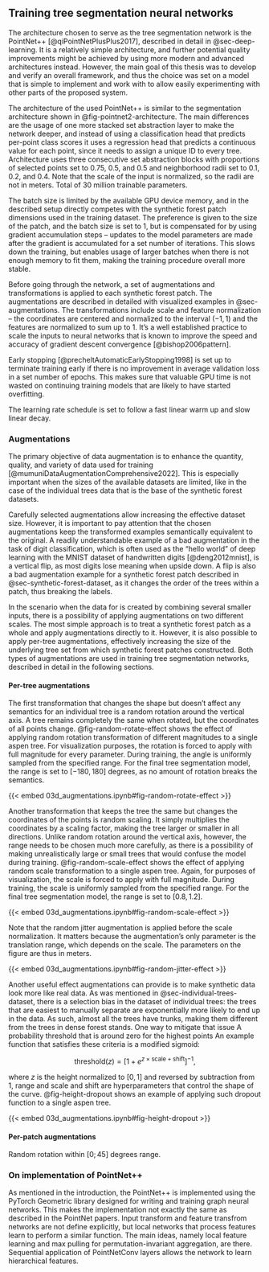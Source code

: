 ## Training tree segmentation neural networks

The architecture chosen to serve as the tree segmentation network is the PointNet++ [@qiPointNetPlusPlus2017], described in detail in @sec-deep-learning.
It is a relatively simple architecture, and further potential quality improvements might be achieved by using more modern and advanced architectures instead.
However, the main goal of this thesis was to develop and verify an overall framework, and thus the choice was set on a model that is simple to implement and work with to allow easily experimenting with other parts of the proposed system.

The architecture of the used PointNet++ is similar to the segmentation architecture shown in @fig-pointnet2-architecture.
The main differences are the usage of one more stacked set abstraction layer to make the network deeper, and instead of using a classification head that predicts per-point class scores it uses a regression head that predicts a continuous value for each point, since it needs to assign a unique ID to every tree.
Architecture uses three consecutive set abstraction blocks with proportions of selected points set to 0.75, 0.5, and 0.5 and neighborhood radii set to 0.1, 0.2, and 0.4.
Note that the scale of the input is normalized, so the radii are not in meters.
Total of 30 million trainable parameters.

The batch size is limited by the available GPU device memory, and in the described setup directly competes with the synthetic forest patch dimensions used in the training dataset.
The preference is given to the size of the patch, and the batch size is set to 1, but is compensated for by using gradient accumulation steps – updates to the model parameters are made after the gradient is accumulated for a set number of iterations.
This slows down the training, but enables usage of larger batches when there is not enough memory to fit them, making the training procedure overall more stable.

Before going through the network, a set of augmentations and transformations is applied to each synthetic forest patch.
The augmentations are described in detailed with visualized examples in @sec-augmentations.
The transformations include scale and feature normalization – the coordinates are centered and normalized to the interval $(-1, 1)$ and the features are normalized to sum up to 1.
It's a well established practice to scale the inputs to neural networks that is known to improve the speed and accuracy of gradient descent convergence [@bishop2006pattern].

Early stopping [@precheltAutomaticEarlyStopping1998] is set up to terminate training early if there is no improvement in average validation loss in a set number of epochs.
This makes sure that valuable GPU time is not wasted on continuing training models that are likely to have started overfitting.

The learning rate schedule is set to follow a fast linear warm up and slow linear decay.

### Augmentations {#sec-augmentations}

The primary objective of data augmentation is to enhance the quantity, quality, and variety of data used for training [@mumuniDataAugmentationComprehensive2022].
This is especially important when the sizes of the available datasets are limited, like in the case of the individual trees data that is the base of the synthetic forest datasets.

Carefully selected augmentations allow increasing the effective dataset size.
However, it is important to pay attention that the chosen augmentations keep the transformed examples semantically equivalent to the original.
A readily understandable example of a bad augmentation in the task of digit classification, which is often used as the "hello world" of deep learning with the MNIST dataset of handwritten digits [@deng2012mnist], is a vertical flip, as most digits lose meaning when upside down.
A flip is also a bad augmentation example for a synthetic forest patch described in @sec-synthetic-forest-dataset, as it changes the order of the trees within a patch, thus breaking the labels.

In the scenario when the data for is created by combining several smaller inputs, there is a possibility of applying augmentations on two different scales.
The most simple approach is to treat a synthetic forest patch as a whole and apply augmentations directly to it.
However, it is also possible to apply per-tree augmentations, effectively increasing the size of the underlying tree set from which synthetic forest patches constructed.
Both types of augmentations are used in training tree segmentation networks, described in detail in the following sections.

#### Per-tree augmentations

The first transformation that changes the shape but doesn't affect any semantics for an individual tree is a random rotation around the vertical axis.
A tree remains completely the same when rotated, but the coordinates of all points change.
@fig-random-rotate-effect shows the effect of applying random rotation transformation of different magnitudes to a single aspen tree.
For visualization purposes, the rotation is forced to apply with full magnitude for every parameter.
During training, the angle is uniformly sampled from the specified range.
For the final tree segmentation model, the range is set to $[-180, 180]$ degrees, as no amount of rotation breaks the semantics.

{{< embed 03d_augmentations.ipynb#fig-random-rotate-effect >}}

Another transformation that keeps the tree the same but changes the coordinates of the points is random scaling.
It simply multiplies the coordinates by a scaling factor, making the tree larger or smaller in all directions.
Unlike random rotation around the vertical axis, however, the range needs to be chosen much more carefully, as there is a possibility of making unrealistically large or small trees that would confuse the model during training.
@fig-random-scale-effect shows the effect of applying random scale transformation to a single aspen tree.
Again, for purposes of visualization, the scale is forced to apply with full magnitude.
During training, the scale is uniformly sampled from the specified range.
For the final tree segmentation model, the range is set to $[0.8, 1.2]$.

{{< embed 03d_augmentations.ipynb#fig-random-scale-effect >}}

Note that the random jitter augmentation is applied before the scale normalization.
It matters because the augmentation's only parameter is the translation range, which depends on the scale.
The parameters on the figure are thus in meters.

{{< embed 03d_augmentations.ipynb#fig-random-jitter-effect >}}

Another useful effect augmentations can provide is to make synthetic data look more like real data.
As was mentioned in @sec-individual-trees-dataset, there is a selection bias in the dataset of individual trees: the trees that are easiest to manually separate are exponentially more likely to end up in the data.
As such, almost all the trees have trunks, making them different from the trees in dense forest stands.
One way to mitigate that issue 
A probability threshold that is around zero for the highest points
An example function that satisfies these criteria is a modified sigmoid:

$$
\text{threshold}(z) = \big[1 + e^{z \times \text{scale} + \text{shift}}\big]^{-1},
$$

where $z$ is the height normalized to $[0, 1]$ and reversed by subtraction from 1, range and $\text{scale}$ and $\text{shift}$ are hyperparameters that control the shape of the curve.
@fig-height-dropout shows an example of applying such dropout function to a single aspen tree.

{{< embed 03d_augmentations.ipynb#fig-height-dropout >}}

#### Per-patch augmentations

Random rotation within $[0; 45]$ degrees range.

### On implementation of PointNet++

As mentioned in the introduction, the PointNet++ is implemented using the PyTorch Geometric library designed for writing and training graph neural networks.
This makes the implementation not exactly the same as described in the PointNet papers.
Input transform and feature transfrom networks are not define explicitly, but local networks that process features learn to perform a similar function.
The main ideas, namely local feature learning and max pulling for permutation-invariant aggregation, are there.
Sequential application of PointNetConv layers allows the network to learn hierarchical features.
